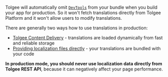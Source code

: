 Tolgee will automatically omit [`DevTools`](../api/web_package/plugins.mdx#devtools) from your bundle when you build your app for production. So it won't fetch translations directly from Tolgee Platform and it won't allow users to modify translations.

There are generally two ways how to use translations in production:

 - [Tolgee Content Delivery](/platform/projects_and_organizations/content_delivery) - translations are loaded dynamically from fast and reliable storage
 - [Providing localization files directly](/providing_static_data.mdx#use-localization-files-directly) - your translations are bundled with your code

**In production mode, you should never use localization data directly from Tolgee REST API**, because it can negatively affect your page performance.
